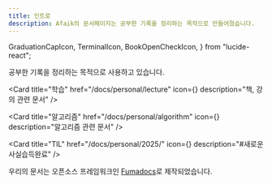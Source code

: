 ```yaml
---
title: 인트로
description: Afaik의 문서페이지는 공부한 기록을 정리하는 목적으로 만들어졌습니다.
---
```


  GraduationCapIcon,
  TerminalIcon,
  BookOpenCheckIcon,
} from "lucide-react";

공부한 기록을 정리하는 목적으로 사용하고 있습니다.

<Cards className="mt-5">

<Card
  title="학습"
  href="/docs/personal/lecture"
  icon={<GraduationCapIcon />}
  description="책, 강의 관련 문서"
/>

<Card
  title="알고리즘"
  href="/docs/personal/algorithm"
  icon={<TerminalIcon />}
  description="알고리즘 관련 문서"
/>

<Card
  title="TIL"
  href="/docs/personal/2025/"
  icon={<BookOpenCheckIcon />}
  description="#새로운사실습득완료"
/>

</Cards>

<Callout title="Powered by Fumadocs">

우리의 문서는 오픈소스 프레임워크인 [Fumadocs](https://fumadocs.vercel.app)로 제작되었습니다.

</Callout>

